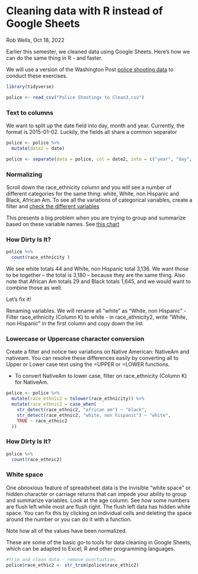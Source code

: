 # Cleaning data with R instead of Google Sheets 

Rob Wells, Oct 18, 2022

Earlier this semester, we cleaned data using Google Sheets. Here's how we can do the same thing in R - and faster.

We will use a version of the Washington Post [police shooting data](https://docs.google.com/spreadsheets/d/13RohaTGgnUhxw5KMKT_BhZe45QQDz62gYbagwoztpLk/edit?usp=sharing) to conduct these exercises.

```r
library(tidyverse)

```

```r
police <- read_csv("Police Shootings to Clean3.csv")

```

### Text to columns

We want to split up the date field into day, month and year. Currently, the format is 2015-01-02. Luckily, the fields all share a common separator

```r
police <- police %>% 
  mutate(date2 = date)

police <- separate(data = police, col = date2, into = c("year", "day", "month"), sep = "-", extra = "merge", fill = "right")

```

### Normalizing

Scroll down the race_ethnicity column and you will see a number of different categories for the same thing: white, White, non Hispanic and Black, African Am. To see all the variations of categorical variables, create a filter and [check the different variables](assets/variables_sheets.gif){width="100%"}

This presents a big problem when you are trying to group and summarize based on these variable names. See [this chart](assets/bad_total_sheets.png){width="100%"}

### How Dirty Is It?
```r
police %>% 
  count(race_ethnicity )

```

We see white totals 44 and White, non Hispanic total 3,136. We want those to be together -- the total is 3,180 -- because they are the same thing. Also note that African Am totals 29 and Black totals 1,645, and we would want to combine those as well.

Let's fix it!

Renaming variables. We will rename all "white" as "White, non Hispanic"
-  Filter race_ethnicity (Column K) to white 
-  in race_ethnicity2, write "White, non Hispanic" in the first column and copy down the list

### Lowercase or Uppercase character conversion

Create a filter and notice two variations on Native American: NativeAm and nativeam. You can resolve these differences easily by converting all to Upper or Lower case text using the =UPPER or =LOWER functions.

-  To convert NativeAm to lower case, filter on race_ethnicity (Column K) for NativeAm.

```r
police <- police %>%
  mutate(race_ethnic2 = tolower(race_ethnicity)) %>%
  mutate(race_ethnic2 = case_when(
    str_detect(race_ethnic2, "african am") ~ "black",
    str_detect(race_ethnic2, "white, non hispanic") ~ "white",
    TRUE ~ race_ethnic2
  ))

```

### How Dirty Is It?
```r
police %>% 
  count(race_ethnic2)

```



### White space

One obnoxious feature of spreadsheet data is the invisible "white space" or hidden character or carriage returns that can impede your ability to group and summarize variables. Look at the age column. See how some numbers are flush left while most are flush right. The flush left data has hidden white space. You can fix this by clicking on individual cells and deleting the space around the number or you can do it with a function.

Note how all of the values have been normalized.

These are some of the basic go-to tools for data cleaning in Google Sheets, which can be adapted to Excel, R and other programming languages. 


```r
#trim and clean data - remove punctuation
police$race_ethic2 <- str_trim(police$race_ethic2)

```

